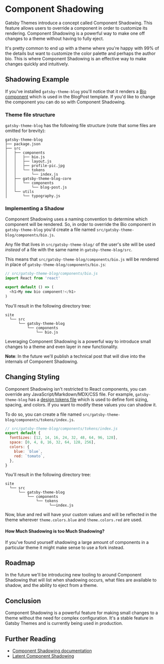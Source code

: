 # Component Shadowing

Gatsby Themes introduce a concept called Component Shadowing. This feature allows
users to override a component in order to customize its rendering. Component Shadowing
is a powerful way to make one off changes to a theme without having to fully eject.

It's pretty common to end up with a theme where you're happy with 99% of the details
but want to customize the color palette and perhaps the author bio. This is where Component
Shadowing is an effective way to make changes quickly and intuitively.

## Shadowing Example

If you've installed `gatsby-theme-blog` you'll notice that it renders a
[Bio component](https://github.com/gatsbyjs/gatsby/blob/666a9bc3c8d91be8a3118b1128340a06e895735e/themes/gatsby-theme-blog/src/components/bio.js)
which is used in the BlogPost template. If you'd like to change the component you can do so
with Component Shadowing.

### Theme file structure

`gatsby-theme-blog` has the following file structure (note that some files are
omitted for brevity):

```
gatsby-theme-blog
├── package.json
├── src
│   ├── components
│   │   ├── bio.js
│   │   ├── layout.js
│   │   ├── profile-pic.jpg
│   │   └── tokens
│   │       └── index.js
│   ├── gatsby-theme-blog-core
│   │   └── components
│   │       └── blog-post.js
│   └── utils
│       └── typography.js
```

### Implementing a Shadow

Component Shadowing uses a naming convention to determine which component will be rendered.
So, in order to override the Bio component in `gatsby-theme-blog` you'd create a file named
`src/gatsby-theme-blog/components/bio.js`.

Any file that lives in `src/gatsby-theme-blog/` of the user's site will be used _instead_ of a
file with the same name in `gatsby-theme-blog/src`.

This means that `src/gatsby-theme-blog/components/bio.js` will be rendered in place of
`gatsby-theme-blog/components/bio.js`:

```js
// src/gatsby-theme-blog/components/bio.js
import React from 'react'

export default () => (
  <h1>My new bio component!</h1>
)
```

You'll result in the following directory tree:

```
site
  └── src
      └── gatsby-theme-blog
          └── components
              └── bio.js
```

Leveraging Component Shadowing is a powerful way to introduce small changes to a theme and
even layer in new functionality.

__Note__: In the future we'll publish a technical post that will dive into the internals
of Component Shadowing.

## Changing Styling

Component Shadowing isn't restricted to React components, you can override any
JavaScript/Markdown/MDX/CSS file. For example, `gatsby-theme-blog` has a
[design tokens file](https://github.com/gatsbyjs/gatsby/blob/666a9bc3c8d91be8a3118b1128340a06e895735e/themes/gatsby-theme-blog/src/components/tokens/index.js)
which is used to define font sizing, spacing, and colors. If you want to modify these
values you can shadow it.

To do so, you can create a file named `src/gatsby-theme-blog/components/tokens/index.js`.

```js
// src/gatsby-theme-blog/components/tokens/index.js
export default {
  fontSizes: [12, 14, 16, 24, 32, 48, 64, 96, 128],
  space: [0, 4, 8, 16, 32, 64, 128, 256],
  colors: {
    blue: `blue`,
    red: `tomato`,
  },
}
```

You'll result in the following directory tree:

```
site
  └── src
      └── gatsby-theme-blog
          └── components
              └── tokens
                    └──index.js
```

Now, blue and red will have your custom values and will be reflected in the theme wherever
`theme.colors.blue` and `theme.colors.red` are used.

#### How Much Shadowing is too Much Shadowing?

If you've found yourself shadowing a large amount of components in a particular theme it
might make sense to use a fork instead.

## Roadmap

In the future we'll be introducing new tooling to around Component Shadowing that will
list when shadowing occurs, what files are available to shadow, and the ability to eject
from a theme.

## Conclusion

Component Shadowing is a powerful feature for making small changes to a theme without the
need for complex configuration. It's a stable feature in Gatsby Themes and is currently
being used in production.

## Further Reading

- [Component Shadowing documentation](https://www.gatsbyjs.org/docs/themes/api-reference/#component-shadowing)
- [Latent Component Shadowing](https://johno.com/latent-component-shadowing)
